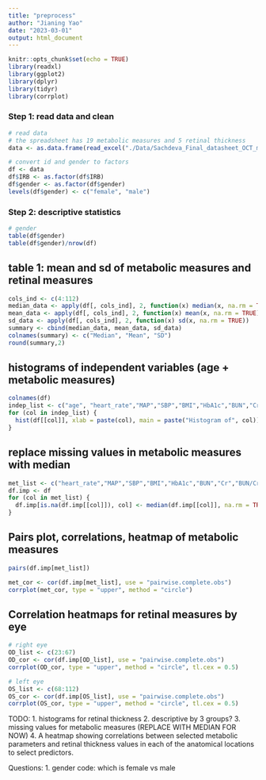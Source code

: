 ```yaml
---
title: "preprocess"
author: "Jianing Yao"
date: "2023-03-01"
output: html_document
---
```


```r
knitr::opts_chunk$set(echo = TRUE)
library(readxl)
library(ggplot2)
library(dplyr)
library(tidyr)
library(corrplot)
```

### Step 1: read data and clean
```r
# read data
# the spreadsheet has 19 metabolic measures and 5 retinal thickness
data <- as.data.frame(read_excel("./Data/Sachdeva_Final_datasheet_OCT_metabolic_232023.xlsx"))
```

```r
# convert id and gender to factors
df <- data
df$IRB <- as.factor(df$IRB)
df$gender <- as.factor(df$gender)
levels(df$gender) <- c("female", "male")
```

### Step 2: descriptive statistics
```r
# gender 
table(df$gender)
table(df$gender)/nrow(df)
```


## table 1: mean and sd of metabolic measures and retinal measures
```r
cols_ind <- c(4:112)
median_data <- apply(df[, cols_ind], 2, function(x) median(x, na.rm = TRUE))
mean_data <- apply(df[, cols_ind], 2, function(x) mean(x, na.rm = TRUE))
sd_data <- apply(df[, cols_ind], 2, function(x) sd(x, na.rm = TRUE))
summary <- cbind(median_data, mean_data, sd_data)
colnames(summary) <- c("Median", "Mean", "SD")
round(summary,2)
```


## histograms of independent variables (age + metabolic measures)

```r
colnames(df)
indep_list <- c("age", "heart_rate","MAP","SBP","BMI","HbA1c","BUN","Cr","BUN/Cr","HDL","LDL","Triglycerides","Cholesterol","NEFA","Glucose","Ketone","Insulin","Adiponectin","Leptin","RAGE")
for (col in indep_list) {
  hist(df[[col]], xlab = paste(col), main = paste("Histogram of", col))
}

```


## replace missing values in metabolic measures with median
```r
met_list <- c("heart_rate","MAP","SBP","BMI","HbA1c","BUN","Cr","BUN/Cr","HDL","LDL","Triglycerides","Cholesterol","NEFA","Glucose","Ketone","Insulin","Adiponectin","Leptin","RAGE")
df.imp <- df
for (col in met_list) {
  df.imp[is.na(df.imp[[col]]), col] <- median(df.imp[[col]], na.rm = TRUE)
}
```




## Pairs plot, correlations, heatmap of metabolic measures

```r
pairs(df.imp[met_list])
```

```r
met_cor <- cor(df.imp[met_list], use = "pairwise.complete.obs")
corrplot(met_cor, type = "upper", method = "circle")
```


## Correlation heatmaps for retinal measures by eye
```r
# right eye
OD_list <- c(23:67)
OD_cor <- cor(df.imp[OD_list], use = "pairwise.complete.obs")
corrplot(OD_cor, type = "upper", method = "circle", tl.cex = 0.5)
```

```r
# left eye
OS_list <- c(68:112)
OS_cor <- cor(df.imp[OS_list], use = "pairwise.complete.obs")
corrplot(OS_cor, type = "upper", method = "circle", tl.cex = 0.5)
```






TODO:
1. histograms for retinal thickness 
2. descriptive by 3 groups?
3. missing values for metabolic measures (REPLACE WITH MEDIAN FOR NOW)
4. A heatmap showing correlations between selected metabolic parameters and retinal thickness values in each of the anatomical locations to select predictors.  




Questions: 
1. gender code: which is female vs male











